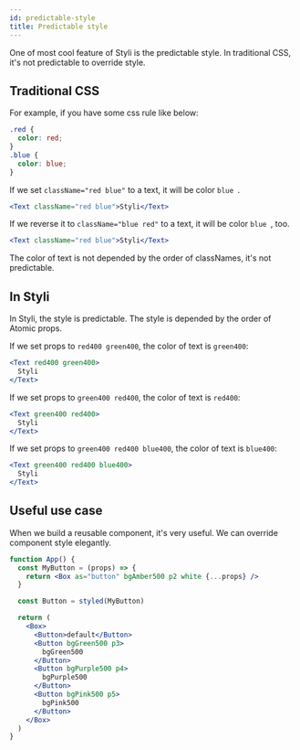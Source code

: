 ```yaml
---
id: predictable-style
title: Predictable style
---
```


One of most cool feature of Styli is the predictable style. In traditional CSS, it's not predictable to override style.

## Traditional CSS

For example, if you have some css rule like below:

```css
.red {
  color: red;
}
.blue {
  color: blue;
}
```

If we set `className="red blue"` to a text, it will be color `blue `.

```jsx live
<Text className="red blue">Styli</Text>
```

If we reverse it to `className="blue red"` to a text, it will be color `blue `, too.

```jsx live
<Text className="red blue">Styli</Text>
```

The color of text is not depended by the order of classNames, it's not predictable.

## In Styli

In Styli, the style is predictable. The style is depended by the order of Atomic props.

If we set props to `red400 green400`, the color of text is `green400`:

```jsx live
<Text red400 green400>
  Styli
</Text>
```

If we set props to `green400 red400`, the color of text is `red400`:

```jsx live
<Text green400 red400>
  Styli
</Text>
```

If we set props to `green400 red400 blue400`, the color of text is `blue400`:

```jsx live
<Text green400 red400 blue400>
  Styli
</Text>
```

## Useful use case

When we build a reusable component, it's very useful. We can override component style elegantly.

```jsx live
function App() {
  const MyButton = (props) => {
    return <Box as="button" bgAmber500 p2 white {...props} />
  }

  const Button = styled(MyButton)

  return (
    <Box>
      <Button>default</Button>
      <Button bgGreen500 p3>
        bgGreen500
      </Button>
      <Button bgPurple500 p4>
        bgPurple500
      </Button>
      <Button bgPink500 p5>
        bgPink500
      </Button>
    </Box>
  )
}
```
